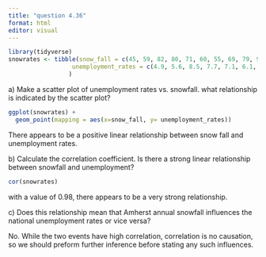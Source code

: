 ```yaml
---
title: "question 4.36"
format: html
editor: visual
---
```


```r
library(tidyverse)
snowrates <- tibble(snow_fall = c(45, 59, 82, 80, 71, 60, 55, 69, 79, 95),
                  unemployment_rates = c(4.9, 5.6, 8.5, 7.7, 7.1, 6.1, 5.8, 7.1, 7.6, 9.7),
                 )

```

a\) Make a scatter plot of unemployment rates vs. snowfall. what relationship is indicated by the scatter plot?

```r
ggplot(snowrates) +
  geom_point(mapping = aes(x=snow_fall, y= unemployment_rates))
```

There appears to be a positive linear relationship between snow fall and unemployment rates.

b\) Calculate the correlation coefficient. Is there a strong linear relationship between snowfall and unemployment?

```r
cor(snowrates)
```

with a value of 0.98, there appears to be a very strong relationship.

c\) Does this relationship mean that Amherst annual snowfall influences the national unemployment rates or vice versa?

No. While the two events have high correlation, correlation is no causation, so we should preform further inference before stating any such influences.
